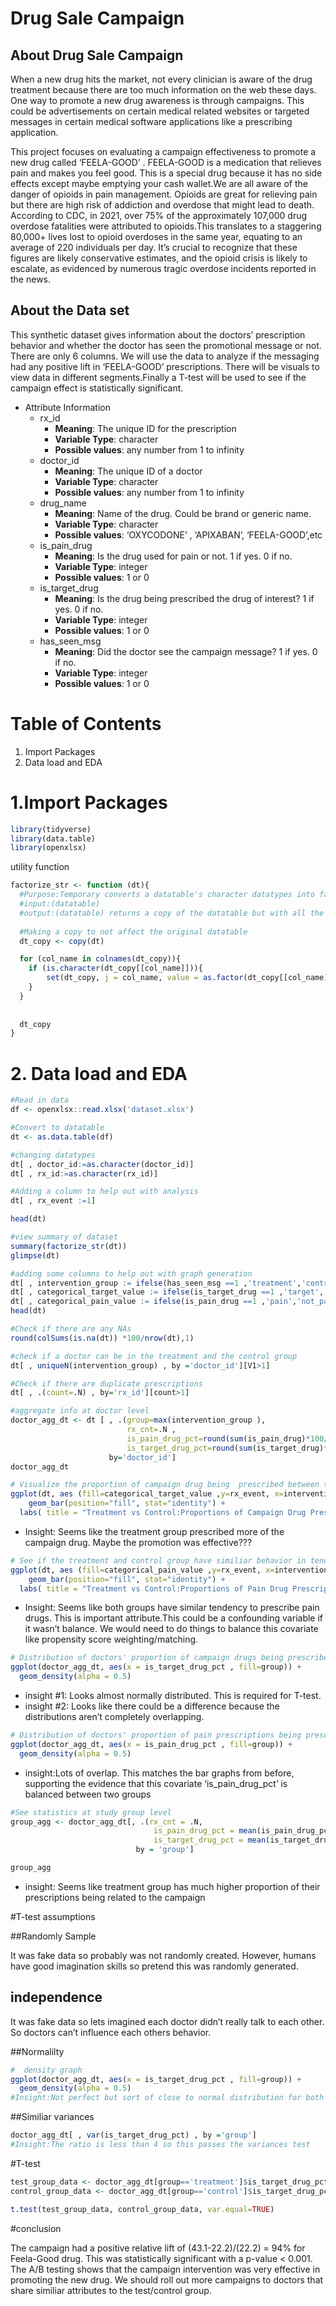 
# Drug Sale Campaign
## About Drug Sale Campaign

When a new drug hits the market, not every clinician is aware of the drug treatment because there are too much information on the web these days. One way to promote a new drug awareness is through campaigns. This could be advertisements on certain medical related websites or targeted messages in certain medical software applications like a prescribing application. 

This project focuses on evaluating a campaign effectiveness to promote a new drug called 'FEELA-GOOD' . FEELA-GOOD is a medication that relieves pain and makes you feel good. This is a special drug because it has no side effects except maybe emptying your cash wallet.We are all aware of the danger of opioids in pain management. Opioids are great for relieving pain but there are high risk of addiction and overdose that might lead to death. According to CDC, in 2021, over 75% of the approximately 107,000 drug overdose fatalities were attributed to opioids.This translates to a staggering 80,000+ lives lost to opioid overdoses in the same year, equating to an average of 220 individuals per day. It's crucial to recognize that these figures are likely conservative estimates, and the opioid crisis is likely to escalate, as evidenced by numerous tragic overdose incidents reported in the news.


## About the Data set

This  synthetic dataset gives information about the doctors'  prescription behavior and whether the doctor has seen the promotional message or not. There are only 6 columns. We will use the data to analyze if the messaging had any positive lift in 'FEELA-GOOD' prescriptions. There will be visuals to view data in different segments.Finally a T-test will be used to see if the campaign effect is statistically significant.


* Attribute Information
  +	rx_id 
      +	__Meaning__: The unique ID for the prescription
      +	__Variable Type__: character
      +	__Possible values__:  any number from 1 to infinity
  +	doctor_id 
      +	__Meaning__: The unique ID of a  doctor 
      +	__Variable Type__: character
      +	__Possible values__:  any number from 1 to infinity
  +	drug_name 
      +	__Meaning__: Name of the drug. Could be brand or generic name.
      +	__Variable Type__: character
      +	__Possible values__:  'OXYCODONE' , 'APIXABAN', 'FEELA-GOOD',etc
  +	is_pain_drug 
      +	__Meaning__: Is the drug used for pain or not. 1 if yes. 0 if no.
      +	__Variable Type__: integer
      +	__Possible values__:  1 or 0     

  +	is_target_drug 
      +	__Meaning__: Is the drug being prescribed the drug of interest? 1 if yes. 0 if no.
      +	__Variable Type__: integer
      +	__Possible values__:  1 or 0

  +	has_seen_msg 
      +	__Meaning__: Did the doctor see the campaign message?  1 if yes. 0 if no.
      +	__Variable Type__: integer
      +	__Possible values__:   1 or 0

# Table of Contents
1. Import Packages
2. Data load and EDA



# 1.Import Packages
```r

library(tidyverse)
library(data.table)
library(openxlsx)
```

utility function
```r

factorize_str <- function (dt){
  #Purpose:Temporary converts a datatable's character datatypes into factor. This way when summarize function is used, it lists out the counts of the categorical variables
  #input:(datatable)
  #output:(datatable) returns a copy of the datatable but with all the character datatypes as factors
  
  #Making a copy to not affect the original datatable
  dt_copy <- copy(dt)

  for (col_name in colnames(dt_copy)){
    if (is.character(dt_copy[[col_name]])){
        set(dt_copy, j = col_name, value = as.factor(dt_copy[[col_name]]))
    }
  }
  
    
  dt_copy
}
```


# 2. Data load and EDA
```r

#Read in data
df <- openxlsx::read.xlsx('dataset.xlsx')

#Convert to datatable
dt <- as.data.table(df)

#changing datatypes
dt[ , doctor_id:=as.character(doctor_id)]
dt[ , rx_id:=as.character(rx_id)]

#Adding a column to help out with analysis
dt[ , rx_event :=1]

head(dt)
```


```r


#view summary of dataset
summary(factorize_str(dt))
glimpse(dt)

```

```r
#adding some columns to help out with graph generation
dt[ , intervention_group := ifelse(has_seen_msg ==1 ,'treatment','control')]
dt[ , categorical_target_value := ifelse(is_target_drug ==1 ,'target','not_target')]
dt[ , categorical_pain_value := ifelse(is_pain_drug ==1 ,'pain','not_pain')]
head(dt)

```

```r
#Check if there are any NAs
round(colSums(is.na(dt)) *100/nrow(dt),1)

```


```r
#check if a doctor can be in the treatment and the control group
dt[ , uniqueN(intervention_group) , by ='doctor_id'][V1>1]
```

```r
#Check if there are duplicate prescriptions
dt[ , .(count=.N) , by='rx_id'][count>1]

```


```r
#aggregate info at doctor level
doctor_agg_dt <- dt [ , .(group=max(intervention_group ), 
                          rx_cnt=.N , 
                          is_pain_drug_pct=round(sum(is_pain_drug)*100/.N,1),
                          is_target_drug_pct=round(sum(is_target_drug)*100/.N,1)),
                      by='doctor_id']
doctor_agg_dt
```



```r
# Visualize the proportion of campaign drug being  prescribed between the treatment and control group   
ggplot(dt, aes (fill=categorical_target_value ,y=rx_event, x=intervention_group)) + 
    geom_bar(position="fill", stat="identity") + 
  labs( title = "Treatment vs Control:Proportions of Campaign Drug Prescriptions", y = "rx_events_proportion")
```
- Insight: Seems like the treatment group prescribed more of the campaign drug. Maybe the promotion was effective???


```r
# See if the treatment and control group have similiar behavior in tendency of prescribing  pain related drugs
ggplot(dt, aes (fill=categorical_pain_value ,y=rx_event, x=intervention_group)) + 
    geom_bar(position="fill", stat="identity") +
  labs( title = "Treatment vs Control:Proportions of Pain Drug Prescriptions", y = "rx_events_proportion")
```
- Insight: Seems like both groups have similar tendency to prescribe pain drugs. This is important attribute.This could be a confounding variable if it wasn't balance. We would need to do things to balance this covariate like propensity score weighting/matching.

```r
# Distribution of doctors' proportion of campaign drugs being prescribed
ggplot(doctor_agg_dt, aes(x = is_target_drug_pct , fill=group)) + 
  geom_density(alpha = 0.5)
```
- insight #1: Looks almost normally distributed. This is required for T-test.
- insight #2: Looks like there could be a difference because the distributions aren't completely overlapping.





```r
# Distribution of doctors' proportion of pain prescriptions being prescribed
ggplot(doctor_agg_dt, aes(x = is_pain_drug_pct , fill=group)) + 
  geom_density(alpha = 0.5)
```
- insight:Lots of overlap. This matches the bar graphs from before, supporting the evidence that this covariate 'is_pain_drug_pct' is balanced between two groups



```r

#See statistics at study group level
group_agg <- doctor_agg_dt[, .(rx_cnt = .N, 
                                is_pain_drug_pct = mean(is_pain_drug_pct),
                                is_target_drug_pct = mean(is_target_drug_pct)),
                            by = 'group']

group_agg
```
- insight: Seems like treatment group has much higher proportion of their prescriptions being related to the campaign




#T-test assumptions

##Randomly Sample

It was fake data so probably was not randomly created. However, humans have good imagination skills so pretend this was randomly generated.

## independence

It was fake data so lets imagined each doctor didn't really talk to each other. So doctors can't influence each others behavior.


##Normalilty

```r

#  density graph
ggplot(doctor_agg_dt, aes(x = is_target_drug_pct , fill=group)) + 
  geom_density(alpha = 0.5)
#Insight:Not perfect but sort of close to normal distribution for both groups

```


##Similiar variances
```r

doctor_agg_dt[ , var(is_target_drug_pct) , by ='group']
#Insight:The ratio is less than 4 so this passes the variances test
```

#T-test
```r

test_group_data <- doctor_agg_dt[group=='treatment']$is_target_drug_pct
control_group_data <- doctor_agg_dt[group=='control']$is_target_drug_pct

t.test(test_group_data, control_group_data, var.equal=TRUE)
```

#conclusion

The campaign had a positive relative lift of (43.1-22.2)/(22.2) = 94% for Feela-Good drug. This was statistically significant with a p-value < 0.001. The A/B testing shows that the campaign intervention was very effective in promoting the new drug. We should roll out more campaigns to doctors that share similiar attributes to the test/control group.



